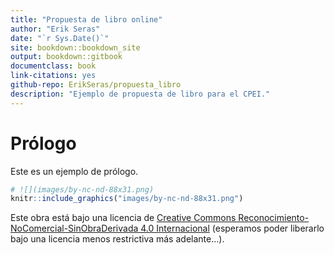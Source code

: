 ```yaml
--- 
title: "Propuesta de libro online"
author: "Erik Seras"
date: "`r Sys.Date()`"
site: bookdown::bookdown_site
output: bookdown::gitbook
documentclass: book
link-citations: yes
github-repo: ErikSeras/propuesta_libro
description: "Ejemplo de propuesta de libro para el CPEI."
---
```



# Prólogo {-}

Este es un ejemplo de prólogo.



```r
# ![](images/by-nc-nd-88x31.png)
knitr::include_graphics("images/by-nc-nd-88x31.png")
```

Este obra está bajo una licencia de [Creative Commons Reconocimiento-NoComercial-SinObraDerivada 4.0 Internacional](https://creativecommons.org/licenses/by-nc-nd/4.0/deed.es_ES) 
(esperamos poder liberarlo bajo una licencia menos restrictiva más adelante...).

